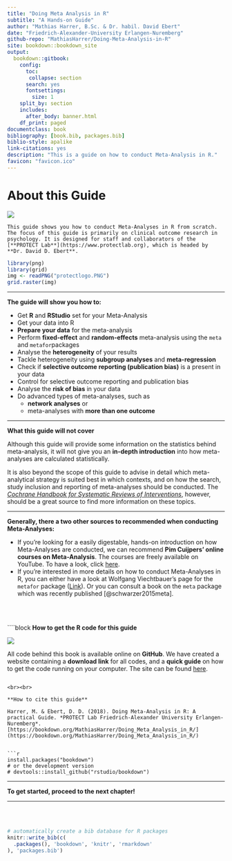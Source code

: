 ```yaml
--- 
title: "Doing Meta Analysis in R"
subtitle: "A Hands-on Guide"
author: "Mathias Harrer, B.Sc. & Dr. habil. David Ebert"
date: "Friedrich-Alexander-University Erlangen-Nuremberg"
github-repo: "MathiasHarrer/Doing-Meta-Analysis-in-R"
site: bookdown::bookdown_site
output: 
  bookdown::gitbook:
    config: 
      toc:
       collapse: section
      search: yes
      fontsettings:
        size: 1
    split_by: section
    includes:
      after_body: banner.html
    df_print: paged
documentclass: book
bibliography: [book.bib, packages.bib]
biblio-style: apalike
link-citations: yes
description: "This is a guide on how to conduct Meta-Analysis in R."
favicon: "favicon.ico"
---
```


# About this Guide

![](coverbild.jpg)

```block
This guide shows you how to conduct Meta-Analyses in R from scratch. The focus of this guide is primarily on clinical outcome research in psychology. It is designed for staff and collaborators of the [**PROTECT Lab**](https://www.protectlab.org), which is headed by **Dr. David D. Ebert**.
```



```r
library(png)
library(grid)
img <- readPNG("protectlogo.PNG")
grid.raster(img)
```

---

**The guide will show you how to:**
 
* Get **R** and **RStudio** set for your Meta-Analysis
* Get your data into R
* **Prepare your data** for the meta-analysis
* Perform **fixed-effect** and **random-effects** meta-analysis using the `meta` and `metafor`packages
* Analyse the **heterogeneity** of your results
* Tackle heterogeneity using **subgroup analyses** and **meta-regression**
* Check if **selective outcome reporting (publication bias)** is a present in your data
* Control for selective outcome reporting and publication bias
* Analyse the **risk of bias** in your data
* Do advanced types of meta-analyses, such as 
    + **network analyses** or 
    + meta-analyses with **more than one outcome**
  

---

**What this guide will not cover**

Although this guide will provide some information on the statistics behind meta-analysis, it will not give you an **in-depth introduction** into how meta-analyses are calculated statistically.
  
It is also beyond the scope of this guide to advise in detail which meta-analytical strategy is suited best in which contexts, and on how the search, study inclusion and reporting of meta-analyses should be conducted. The [*Cochrane Handbook for Systematic Reviews of Interventions*](http://handbook-5-1.cochrane.org/), however, should be a great source to find more information on these topics.

---
  
**Generally, there a two other sources to recommended when conducting Meta-Analyses:**
  
* If you're looking for a easily digestable, hands-on introduction on how Meta-Analyses are conducted, we can recommend **Pim Cuijpers' online courses on Meta-Analysis**. The courses are freely available on YouTube. To have a look, click [here](https://www.youtube.com/watch?v=pP7_VBrG_TY&list=PL-h5cI5Bkvt0J-O0kq_9J9_aksWFPgR7s).
* If you're interested in more details on how to conduct Meta-Analyses in R, you can either have a look at Wolfgang Viechtbauer's page for the `metafor` package ([Link](http://metafor-project.org)). Or you can consult a book on the `meta` package which was recently published [@schwarzer2015meta].

<br><br>

````block
**How to get the R code for this guide**

![](githublogo.png)

All code behind this book is available online on **GitHub**. We have created a website containing a **download link** for all codes, and a **quick guide** on how to get the code running on your computer. The site can be found [here](https://mathiasharrer.github.io/Doing-Meta-Analysis-in-R/).
```

<br><br>

**How to cite this guide**

Harrer, M. & Ebert, D. D. (2018). Doing Meta-Analysis in R: A practical Guide. *PROTECT Lab Friedrich-Alexander University Erlangen-Nuremberg*. [https://bookdown.org/MathiasHarrer/Doing_Meta_Analysis_in_R/](https://bookdown.org/MathiasHarrer/Doing_Meta_Analysis_in_R/)


```r
install.packages("bookdown")
# or the development version
# devtools::install_github("rstudio/bookdown")
```

---

**To get started, proceed to the next chapter!**

---

<br><br>

```r
# automatically create a bib database for R packages
knitr::write_bib(c(
  .packages(), 'bookdown', 'knitr', 'rmarkdown'
), 'packages.bib')
```
